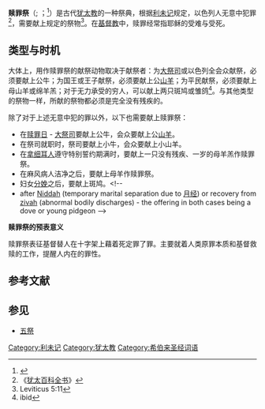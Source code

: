 {{Jew}}

'''赎罪祭'''（{{lang-he|קרבן חטאת}}; {{lang-en|'''hattath'''}}；{{lang-en|'''sin offering'''}}<ref name="JSB-201">{{cite book|last1=Berlin|first1=Adele|last2=Brettler|first2=Marc Zvi|title=Jewish study bible|date=2014|publisher=Oxford University Press|location=[S.l.]|isbn=978-0199978465|pages=201|edition=2 Rev ed. (November 2014)|url=https://books.google.com/books?id=yErYBAAAQBAJ&pg=PT2&dq=The+Jewish+Study+Bible&hl=de&sa=X&ved=0ahUKEwj94f2G9ezLAhWMVRQKHQzTBsEQ6AEILTAA#v=onepage&q=burnt%20offering&f=false|accessdate=1 April 2016|archive-date=2017-04-21|archive-url=https://web.archive.org/web/20170421195311/https://books.google.com/books?id=yErYBAAAQBAJ&pg=PT2&dq=The+Jewish+Study+Bible&hl=de&sa=X&ved=0ahUKEwj94f2G9ezLAhWMVRQKHQzTBsEQ6AEILTAA#v=onepage&q=burnt%20offering&f=false|dead-url=no}}</ref>）是古代[[犹太教|犹太教]]的一种祭典，根据[[利未记|利未记]]规定，以色列人无意中犯罪<ref>《[[犹太百科全书|犹太百科全书]]》</ref>，需要献上规定的祭物<ref name="Leviticus 5:11">Leviticus 5:11</ref>。在[[基督教|基督教]]中，赎罪经常指耶稣的受难与受死。

==类型与时机==
大体上，用作赎罪祭的献祭动物取决于献祭者：为[[大祭司_(犹太教)|大祭司]]或以色列全会众献祭，必须要献上公牛；为国王或王子献祭，必须要献上公[[山羊|山羊]]；为平民献祭，必须要献上母山羊或绵羊羔；对于无力承受的穷人，可以献上两只斑鸠或雏鸽<ref>ibid</ref>。与其他类型的祭物一样，所献的祭物都必须是完全没有残疾的。

除了对于上述无意中犯的罪以外，以下也需要献上赎罪祭：
*在[[赎罪日|赎罪日]] - [[大祭司|大祭司]]要献上公牛，会众要献上公[[山羊|山羊]]。
*在祭司就职时，祭司要献上小牛，会众要献上小山羊。
*在[[拿细耳人|拿细耳人]]遵守特别誓约期满时，要献上一只没有残疾、一岁的母羊羔作赎罪祭。
*在麻风病人洁净之后，要献上母羊作赎罪祭。
*妇女[[分娩|分娩]]之后，要献上斑鸠。<!--
*after [[Niddah|Niddah]] (temporary marital separation due to [[月经|月经]]) or recovery from [[zivah|zivah]] (abnormal bodily discharges) - the offering in both cases being a dove or young pidgeon -->

'''赎罪祭的预表意义'''

赎罪祭表征基督替人在十字架上藉着死定罪了罪。主要就着人类原罪本质和基督救赎的工作，提醒人内在的罪性。

==参考文献==
{{Reflist}}

==参见==
*[[五祭|五祭]]

[[Category:利未记|Category:利未记]]
[[Category:犹太教|Category:犹太教]]
[[Category:希伯来圣经词语|Category:希伯来圣经词语]]